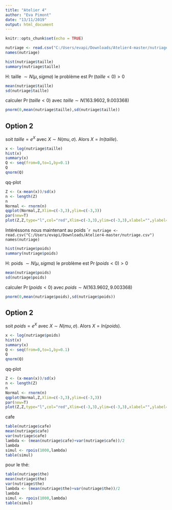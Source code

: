 ---
title: "Atelier 4"
author: "Eva Pimont"
date: "13/11/2019"
output: html_document
---

```{r setup, include=FALSE}
knitr::opts_chunk$set(echo = TRUE)
```

```{r}
nutriage <- read.csv("C:/Users/evapi/Downloads/Atelier4-master/nutriage.csv")
names(nutriage)
```

```{r}
hist(nutriage$taille)
summary(nutriage$taille)
```
H: taille $\sim N(\mu,sigma)$ le problème est $\Pr(taille < 0) >0$

```{r}
mean(nutriage$taille)
sd(nutriage$taille)
```
calculer $\Pr(taille < 0)$ avec $taille \sim N(163.9602,9.003368)$

```{r}
pnorm(0,mean(nutriage$taille),sd(nutriage$taille))
```

## Option 2

soit $taille = e^X$ avec $X \sim N(mu,\sigma).$ Alors $X = ln(taille).$
```{r}
x <- log(nutriage$taille)
hist(x)
summary(x)
Q <- seq(from=0,to=1,by=0.1)
Q
qnorm(Q)
```
qq-plot

```{r}
Z <- (x-mean(x))/sd(x)
n <- length(Z)
n
Normal <- rnorm(n)
qqplot(Normal,Z,Xlim=c(-3,3),ylim=c(-3,3))
par(new=T)
plot(Z,Z,type="l",col="red",Xlim=c(-3,3),ylim=c(-3,3),xlabel="",ylabel="")
```
Intéréssons nous maintenant au poids
````{r}
nutriage <- read.csv("C:/Users/evapi/Downloads/Atelier4-master/nutriage.csv")
names(nutriage)
```

```{r}
hist(nutriage$poids)
summary(nutriage$poids)
```
H: poids $\sim N(\mu,sigma)$ le problème est $\Pr(poids < 0) >0$

```{r}
mean(nutriage$poids)
sd(nutriage$poids)
```
calculer $\Pr(poids < 0)$ avec $poids \sim N(163.9602,9.003368)$

```{r}
pnorm(0,mean(nutriage$poids),sd(nutriage$poids))
```

## Option 2

soit $poids = e^X$ avec $X \sim N(mu,\sigma).$ Alors $X = ln(poids).$
```{r}
x <- log(nutriage$poids)
hist(x)
summary(x)
Q <- seq(from=0,to=1,by=0.1)
Q
qnorm(Q)
```
qq-plot

```{r}
Z <- (x-mean(x))/sd(x)
n <- length(Z)
n
Normal <- rnorm(n)
qqplot(Normal,Z,Xlim=c(-3,3),ylim=c(-3,3))
par(new=T)
plot(Z,Z,type="l",col="red",Xlim=c(-3,3),ylim=c(-3,3),xlabel="",ylabel="")
```

cafe
```{r}
table(nutriage$cafe)
mean(nutriage$cafe)
var(nutriage$cafe)
lambda <- (mean(nutriage$cafe)+var(nutriage$cafe))/2
lambda
simul <- rpois(1000,lambda)
table(simul)
```
pour le thé:
```{r}
table(nutriage$the)
mean(nutriage$the)
var(nutriage$the)
lambda <- (mean(nutriage$the)+var(nutriage$the))/2
lambda
simul <- rpois(1000,lambda)
table(simul)
```

